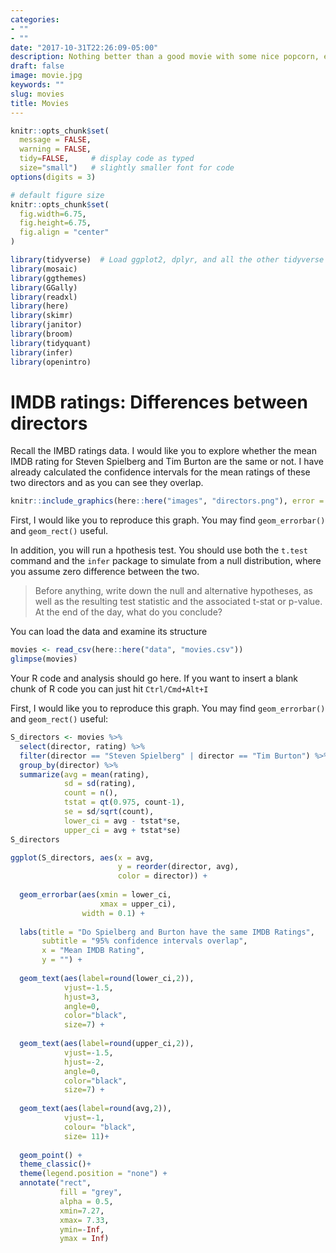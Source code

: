 ```yaml
---
categories:
- ""
- ""
date: "2017-10-31T22:26:09-05:00"
description: Nothing better than a good movie with some nice popcorn, especially on a rainy day which as we all know we get a lot in London. Even better is a good talk about different movies and directors. That being sad, let's take a look on the ratings between to of the greatest movie directors of all time.
draft: false
image: movie.jpg
keywords: ""
slug: movies
title: Movies
---
```

```r
knitr::opts_chunk$set(
  message = FALSE, 
  warning = FALSE, 
  tidy=FALSE,     # display code as typed
  size="small")   # slightly smaller font for code
options(digits = 3)

# default figure size
knitr::opts_chunk$set(
  fig.width=6.75, 
  fig.height=6.75,
  fig.align = "center"
)
```


```r
library(tidyverse)  # Load ggplot2, dplyr, and all the other tidyverse packages
library(mosaic)
library(ggthemes)
library(GGally)
library(readxl)
library(here)
library(skimr)
library(janitor)
library(broom)
library(tidyquant)
library(infer)
library(openintro)
```
# IMDB ratings: Differences between directors

Recall the IMBD ratings data. I would like you to explore whether the mean IMDB rating for Steven Spielberg and Tim Burton are the same or not. I have already calculated the confidence intervals for the mean ratings of these two directors and as you can see they overlap. 


```r
knitr::include_graphics(here::here("images", "directors.png"), error = FALSE)
```

First, I would like you to reproduce this graph. You may find `geom_errorbar()` and `geom_rect()` useful.

In addition, you will run a hpothesis test. You should use both the `t.test` command and the `infer` package to simulate from a null distribution, where you assume zero difference between the two.

> Before anything, write down the null and alternative hypotheses, as well as the resulting test statistic and the associated t-stat or p-value. At the end of the day, what do you conclude?

You can load the data and examine its structure

```r
movies <- read_csv(here::here("data", "movies.csv"))
glimpse(movies)
```

Your R code and analysis should go here. If you want to insert a blank chunk of R code you can just hit `Ctrl/Cmd+Alt+I` 

First, I would like you to reproduce this graph. You may find `geom_errorbar()` and `geom_rect()` useful:
```r
S_directors <- movies %>%
  select(director, rating) %>%
  filter(director == "Steven Spielberg" | director == "Tim Burton") %>%
  group_by(director) %>%
  summarize(avg = mean(rating), 
            sd = sd(rating), 
            count = n(),
            tstat = qt(0.975, count-1),
            se = sd/sqrt(count),
            lower_ci = avg - tstat*se, 
            upper_ci = avg + tstat*se) 
S_directors

ggplot(S_directors, aes(x = avg,
                        y = reorder(director, avg), 
                        color = director)) +
  
  geom_errorbar(aes(xmin = lower_ci, 
                    xmax = upper_ci), 
                width = 0.1) +
  
  labs(title = "Do Spielberg and Burton have the same IMDB Ratings",
       subtitle = "95% confidence intervals overlap",
       x = "Mean IMDB Rating",
       y = "") +
  
  geom_text(aes(label=round(lower_ci,2)), 
            vjust=-1.5,
            hjust=3,
            angle=0, 
            color="black", 
            size=7) +
  
  geom_text(aes(label=round(upper_ci,2)), 
            vjust=-1.5,
            hjust=-2,
            angle=0, 
            color="black", 
            size=7) +
  
  geom_text(aes(label=round(avg,2)), 
            vjust=-1, 
            colour= "black", 
            size= 11)+
  
  geom_point() +
  theme_classic()+
  theme(legend.position = "none") +
  annotate("rect", 
           fill = "grey", 
           alpha = 0.5, 
           xmin=7.27, 
           xmax= 7.33, 
           ymin=-Inf, 
           ymax = Inf)


```